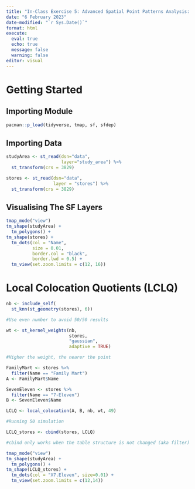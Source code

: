 ```yaml
---
title: "In-Class Exercise 5: Advanced Spatial Point Patterns Analysis: Local Co-Location Quotient "
date: "6 February 2023"
date-modified: "`r Sys.Date()`"
format: html
execute:
  eval: true
  echo: true
  message: false
  warning: false
editor: visual
---
```


# Getting Started

## Importing Module

```r
pacman::p_load(tidyverse, tmap, sf, sfdep)
```

## Importing Data

```r
studyArea <- st_read(dsn="data",
                     layer="study_area") %>%
  st_transform(crs = 3829)
```

```r
stores <- st_read(dsn="data",
                  layer = "stores") %>%
  st_transform(crs = 3829)
```

## Visualising The SF Layers

```r
tmap_mode("view")
tm_shape(studyArea) +
  tm_polygons() +
tm_shape(stores) +
  tm_dots(col = "Name",
          size = 0.01,
          border.col = "black",
          border.lwd = 0.5) +
  tm_view(set.zoom.limits = c(12, 16))
```

# Local Colocation Quotients (LCLQ)

```r
nb <- include_self(
  st_knn(st_geometry(stores), 6))

#Use even number to avoid 50/50 results
```

```r
wt <- st_kernel_weights(nb,
                        stores,
                        "gaussian",
                        adaptive = TRUE)

#Higher the weight, the nearer the point
```

```r
FamilyMart <- stores %>%
  filter(Name == "Family Mart")
A <- FamilyMart$Name
```

```r
SevenEleven <- stores %>%
  filter(Name == "7-Eleven")
B <- SevenEleven$Name
```

```r
LCLQ <- local_colocation(A, B, nb, wt, 49)

#Running 50 simulation
```

```r
LCLQ_stores <- cbind(stores, LCLQ)

#cbind only works when the table structure is not changed (aka filter)
```

```r
tmap_mode("view")
tm_shape(studyArea) +
  tm_polygons() +
tm_shape(LCLQ_stores) +
  tm_dots(col = "X7.Eleven", size=0.01) +
  tm_view(set.zoom.limits = c(12,14))
```
